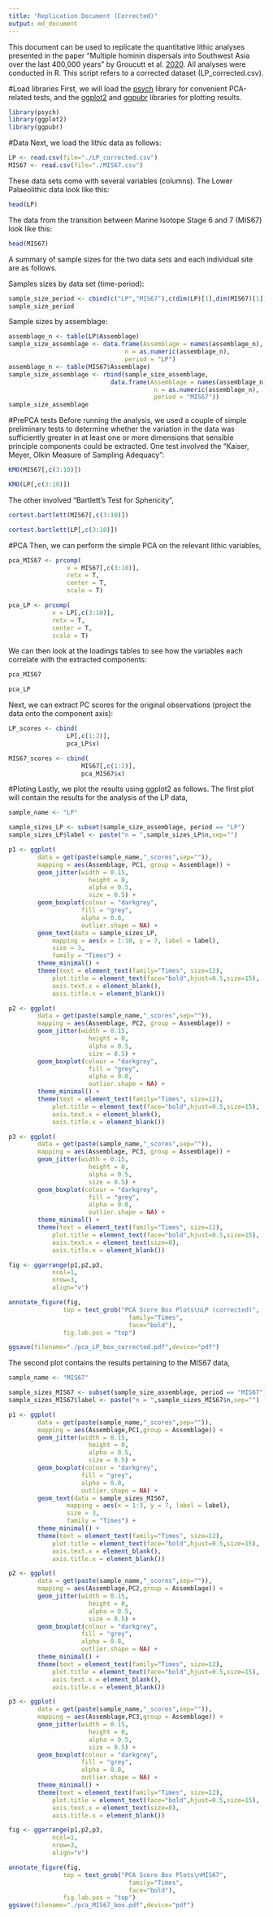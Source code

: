 ```yaml
---
title: "Replication Document (Corrected)"
output: md_document
---
```


This document can be used to replicate the quantitative lithic analyses presented in the paper "Multiple hominin dispersals into Southwest Asia over the last 400,000 years" by Groucutt et al. [2020](http://DOI). All analyses were conducted in R. This script refers to a corrected dataset (LP_corrected.csv).

#Load libraries
First, we will load the [psych](https://cran.r-project.org/web/packages/psych/psych.pdf) library for convenient PCA-related tests, and the [ggplot2](https://ggplot2.tidyverse.org/) and [ggpubr](https://github.com/kassambara/ggpubr) libraries for plotting results.

```r
library(psych)
library(ggplot2)
library(ggpubr)
```

#Data
Next, we load the lithic data as follows:

```r
LP <- read.csv(file="./LP_corrected.csv")
MIS67 <- read.csv(file="./MIS67.csv")
```

These data sets come with several variables (columns). The Lower Palaeolithic data look like this:

```r
head(LP)
```

The data from the transition between Marine Isotope Stage 6 and 7 (MIS67) look like this:

```r
head(MIS67)
```

A summary of sample sizes for the two data sets and each individual site are as follows.

Samples sizes by data set (time-period):
```r
sample_size_period <- cbind(c("LP","MIS67"),c(dim(LP)[1],dim(MIS67)[1]))
sample_size_period
```

Sample sizes by assemblage:
```r
assemblage_n <- table(LP$Assemblage)
sample_size_assemblage <- data.frame(Assemblage = names(assemblage_n),
                                n = as.numeric(assemblage_n),
                                period = "LP")
assemblage_n <- table(MIS67$Assemblage)
sample_size_assemblage <- rbind(sample_size_assemblage,
                            data.frame(Assemblage = names(assemblage_n),
                                        n = as.numeric(assemblage_n),
                                        period = "MIS67"))
sample_size_assemblage
```

#PrePCA tests
Before running the analysis, we used a couple of simple preliminary tests to determine whether the variation in the data was sufficiently greater in at least one or more dimensions that sensible principle components could be extracted. One test involved the "Kaiser, Meyer, Olkin Measure of Sampling Adequacy":

```r
KMO(MIS67[,c(3:10)])

KMO(LP[,c(3:10)])
```

The other involved "Bartlett's Test for Sphericity",

```r
cortest.bartlett(MIS67[,c(3:10)])

cortest.bartlett(LP[,c(3:10)])
```

#PCA
Then, we can perform the simple PCA on the relevant lithic variables,

```r
pca_MIS67 <- prcomp(
                x = MIS67[,c(3:10)],
                retx = T,
                center = T,
                scale = T)

pca_LP <- prcomp(
            x = LP[,c(3:10)],
            retx = T,
            center = T,
            scale = T)
```
We can then look at the loadings tables to see how the variables each correlate with the extracted components:

```r
pca_MIS67

pca_LP
```

Next, we can extract PC scores for the original observations (project the data onto the component axis):

```r
LP_scores <- cbind(
                LP[,c(1:2)],
                pca_LP$x)

MIS67_scores <- cbind(
                    MIS67[,c(1:2)],
                    pca_MIS67$x)
```

#Ploting
Lastly, we plot the results using ggplot2 as follows. The first plot will contain the results for the analysis of the LP data,

```r
sample_name <- "LP"

sample_sizes_LP <- subset(sample_size_assemblage, period == "LP")
sample_sizes_LP$label <- paste("n = ",sample_sizes_LP$n,sep="")

p1 <- ggplot(
        data = get(paste(sample_name,"_scores",sep="")),
        mapping = aes(Assemblage, PC1, group = Assemblage)) +
        geom_jitter(width = 0.15,
                      height = 0,
                      alpha = 0.5,
                      size = 0.5) +
        geom_boxplot(colour = "darkgrey",
                    fill = "grey",
                    alpha = 0.8,
                    outlier.shape = NA) +
        geom_text(data = sample_sizes_LP,
            mapping = aes(x = 1:10, y = 7, label = label),
            size = 3,
            family = "Times") +
        theme_minimal() +
        theme(text = element_text(family="Times", size=12),
            plot.title = element_text(face="bold",hjust=0.5,size=15),
            axis.text.x = element_blank(),
            axis.title.x = element_blank())

p2 <- ggplot(
        data = get(paste(sample_name,"_scores",sep="")),
        mapping = aes(Assemblage, PC2, group = Assemblage)) +
        geom_jitter(width = 0.15,
                      height = 0,
                      alpha = 0.5,
                      size = 0.5) +
        geom_boxplot(colour = "darkgrey",
                      fill = "grey",
                      alpha = 0.8,
                      outlier.shape = NA) +
        theme_minimal() +
        theme(text = element_text(family="Times", size=12),
            plot.title = element_text(face="bold",hjust=0.5,size=15),
            axis.text.x = element_blank(),
            axis.title.x = element_blank())

p3 <- ggplot(
        data = get(paste(sample_name,"_scores",sep="")),
        mapping = aes(Assemblage, PC3, group = Assemblage)) +
        geom_jitter(width = 0.15,
                      height = 0,
                      alpha = 0.5,
                      size = 0.5) +
        geom_boxplot(colour = "darkgrey",
                      fill = "grey",
                      alpha = 0.8,
                      outlier.shape = NA) +
        theme_minimal() +
        theme(text = element_text(family="Times", size=12),
            plot.title = element_text(face="bold",hjust=0.5,size=15),
            axis.text.x = element_text(size=8),
            axis.title.x = element_blank())

fig <- ggarrange(p1,p2,p3,
            ncol=1,
            nrow=3,
            align="v")

annotate_figure(fig,
               top = text_grob("PCA Score Box Plots\nLP (corrected)",
                                 family="Times",
                                 face="bold"),
               fig.lab.pos = "top")

ggsave(filename="./pca_LP_box_corrected.pdf",device="pdf")
```

The second plot contains the results pertaining to the MIS67 data,

```r
sample_name <- "MIS67"

sample_sizes_MIS67 <- subset(sample_size_assemblage, period == "MIS67")
sample_sizes_MIS67$label <- paste("n = ",sample_sizes_MIS67$n,sep="")

p1 <- ggplot(
        data = get(paste(sample_name,"_scores",sep="")),
        mapping = aes(Assemblage,PC1,group = Assemblage)) +
        geom_jitter(width = 0.15,
                      height = 0,
                      alpha = 0.5,
                      size = 0.5) +
        geom_boxplot(colour = "darkgrey",
                    fill = "grey",
                    alpha = 0.8,
                    outlier.shape = NA) +
        geom_text(data = sample_sizes_MIS67,
                mapping = aes(x = 1:3, y = 7, label = label),
                size = 3,
                family = "Times") +
        theme_minimal() +
        theme(text = element_text(family="Times", size=12),
            plot.title = element_text(face="bold",hjust=0.5,size=15),
            axis.text.x = element_blank(),
            axis.title.x = element_blank())

p2 <- ggplot(
        data = get(paste(sample_name,"_scores",sep="")),
        mapping = aes(Assemblage,PC2,group = Assemblage)) +
        geom_jitter(width = 0.15,
                      height = 0,
                      alpha = 0.5,
                      size = 0.5) +
        geom_boxplot(colour = "darkgrey",
                    fill = "grey",
                    alpha = 0.8,
                    outlier.shape = NA) +
        theme_minimal() +
        theme(text = element_text(family="Times", size=12),
            plot.title = element_text(face="bold",hjust=0.5,size=15),
            axis.text.x = element_blank(),
            axis.title.x = element_blank())

p3 <- ggplot(
        data = get(paste(sample_name,"_scores",sep="")),
        mapping = aes(Assemblage,PC3,group = Assemblage)) +
        geom_jitter(width = 0.15,
                      height = 0,
                      alpha = 0.5,
                      size = 0.5) +
        geom_boxplot(colour = "darkgrey",
                    fill = "grey",
                    alpha = 0.8,
                    outlier.shape = NA) +
        theme_minimal() +
        theme(text = element_text(family="Times", size=12),
            plot.title = element_text(face="bold",hjust=0.5,size=15),
            axis.text.x = element_text(size=8),
            axis.title.x = element_blank())

fig <- ggarrange(p1,p2,p3,
            ncol=1,
            nrow=3,
            align="v")

annotate_figure(fig,
               top = text_grob("PCA Score Box Plots\nMIS67",
                                 family="Times",
                                 face="bold"),
               fig.lab.pos = "top")
ggsave(filename="./pca_MIS67_box.pdf",device="pdf")
```
